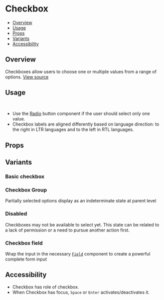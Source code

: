

<Meta of={CheckboxStories} />

# Checkbox

- [Overview](#overview)
- [Usage](#usage)
- [Props](#props)
- [Variants](#variants)
- [Accessibility](#accessibility)

## Overview

Checkboxes allow users to choose one or multiple values from a range of options.
[View source](https://github.com/strapi/design-system/tree/main/packages/strapi-design-system/src/Checkbox)

<Canvas of={CheckboxStories.Base} />

## Usage

```js
import { Checkbox } from '@strapi/design-system';
```

- Use the [Radio](https://github.com/strapi/design-system/tree/main/packages/strapi-design-system/src/Radio) button
  component if the user should select only one value.
- Checkbox labels are aligned differently based on language direction: to the right in LTR languages and to the left in
  RTL languages.

## Props

<ArgTypes of={Checkbox} />

## Variants

### Basic checkbox

<Canvas of={CheckboxStories.Base} />

### Checkbox Group

Partially selected options display as an indeterminate state at parent level

<Canvas of={CheckboxStories.CheckboxGroup} />

### Disabled

Checkboxes may not be available to select yet. This state can be related to a lack of permission or a need to pursue
another action first.

<Canvas of={CheckboxStories.Disabled} />

### Checkbox field

Wrap the input in the necessary
[`Field`](https://github.com/strapi/design-system/tree/main/packages/strapi-design-system/src/Field) component to create
a powerful complete form input

<Canvas of={CheckboxStories.WithField} />

## Accessibility

- Checkbox has role of checkbox.
- When Checkbox has focus, `Space` or `Enter` activates/deactivates it.
